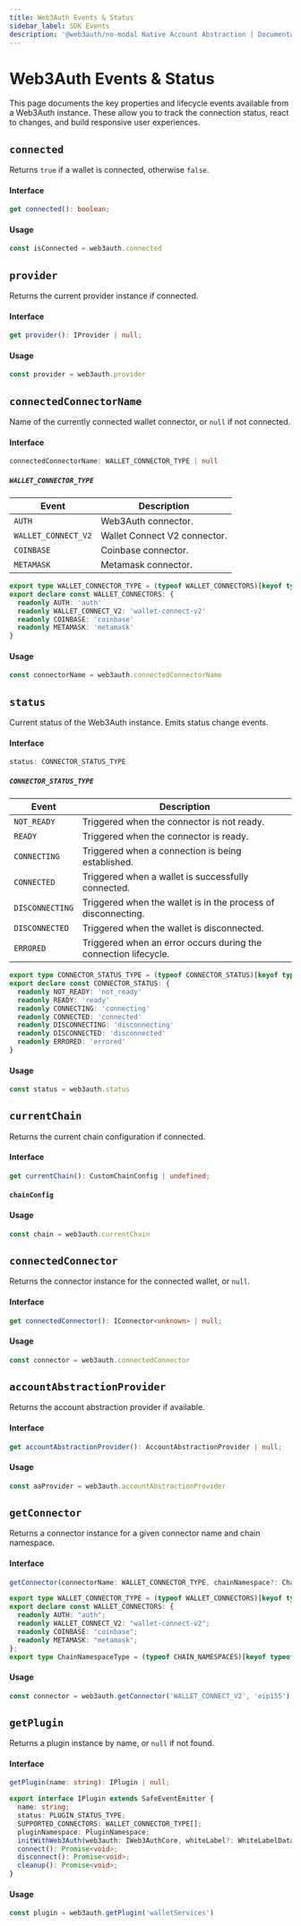 ```yaml
---
title: Web3Auth Events & Status
sidebar_label: SDK Events
description: '@web3auth/no-modal Native Account Abstraction | Documentation - Web3Auth'
---
```



# Web3Auth Events & Status

This page documents the key properties and lifecycle events available from a Web3Auth instance. These allow you to track the connection status, react to changes, and build responsive user experiences.

## `connected`

Returns `true` if a wallet is connected, otherwise `false`.

#### Interface

```ts
get connected(): boolean;
```

#### Usage

```js
const isConnected = web3auth.connected
```

## `provider`

Returns the current provider instance if connected.

#### Interface

```ts
get provider(): IProvider | null;
```

#### Usage

```js
const provider = web3auth.provider
```

## `connectedConnectorName`

Name of the currently connected wallet connector, or `null` if not connected.

#### Interface

```ts
connectedConnectorName: WALLET_CONNECTOR_TYPE | null
```

##### `WALLET_CONNECTOR_TYPE`

<Tabs>
  <TabItem value="table" label="Table">

| Event               | Description                  |
| ------------------- | ---------------------------- |
| `AUTH`              | Web3Auth connector.          |
| `WALLET_CONNECT_V2` | Wallet Connect V2 connector. |
| `COINBASE`          | Coinbase connector.          |
| `METAMASK`          | Metamask connector.          |

  </TabItem>
  <TabItem value="interface" label="Interface">

```ts
export type WALLET_CONNECTOR_TYPE = (typeof WALLET_CONNECTORS)[keyof typeof WALLET_CONNECTORS]
export declare const WALLET_CONNECTORS: {
  readonly AUTH: 'auth'
  readonly WALLET_CONNECT_V2: 'wallet-connect-v2'
  readonly COINBASE: 'coinbase'
  readonly METAMASK: 'metamask'
}
```

  </TabItem>
</Tabs>

#### Usage

```js
const connectorName = web3auth.connectedConnectorName
```

## `status`

Current status of the Web3Auth instance. Emits status change events.

#### Interface

```ts
status: CONNECTOR_STATUS_TYPE
```

##### `CONNECTOR_STATUS_TYPE`

<Tabs>
  <TabItem value="table" label="Table">

| Event           | Description                                                     |
| --------------- | --------------------------------------------------------------- |
| `NOT_READY`     | Triggered when the connector is not ready.                      |
| `READY`         | Triggered when the connector is ready.                          |
| `CONNECTING`    | Triggered when a connection is being established.               |
| `CONNECTED`     | Triggered when a wallet is successfully connected.              |
| `DISCONNECTING` | Triggered when the wallet is in the process of disconnecting.   |
| `DISCONNECTED`  | Triggered when the wallet is disconnected.                      |
| `ERRORED`       | Triggered when an error occurs during the connection lifecycle. |

  </TabItem>
  <TabItem value="interface" label="Interface">

```ts
export type CONNECTOR_STATUS_TYPE = (typeof CONNECTOR_STATUS)[keyof typeof CONNECTOR_STATUS]
export declare const CONNECTOR_STATUS: {
  readonly NOT_READY: 'not_ready'
  readonly READY: 'ready'
  readonly CONNECTING: 'connecting'
  readonly CONNECTED: 'connected'
  readonly DISCONNECTING: 'disconnecting'
  readonly DISCONNECTED: 'disconnected'
  readonly ERRORED: 'errored'
}
```

  </TabItem>
</Tabs>

#### Usage

```js
const status = web3auth.status
```

## `currentChain`

Returns the current chain configuration if connected.

#### Interface

```ts
get currentChain(): CustomChainConfig | undefined;
```

#### `chainConfig`

<ChainConfig />

#### Usage

```js
const chain = web3auth.currentChain
```

## `connectedConnector`

Returns the connector instance for the connected wallet, or `null`.

#### Interface

```ts
get connectedConnector(): IConnector<unknown> | null;
```

#### Usage

```js
const connector = web3auth.connectedConnector
```

## `accountAbstractionProvider`

Returns the account abstraction provider if available.

#### Interface

```ts
get accountAbstractionProvider(): AccountAbstractionProvider | null;
```

#### Usage

```js
const aaProvider = web3auth.accountAbstractionProvider
```

## `getConnector`

Returns a connector instance for a given connector name and chain namespace.

#### Interface

```ts
getConnector(connectorName: WALLET_CONNECTOR_TYPE, chainNamespace?: ChainNamespaceType): IConnector<unknown> | null;

export type WALLET_CONNECTOR_TYPE = (typeof WALLET_CONNECTORS)[keyof typeof WALLET_CONNECTORS];
export declare const WALLET_CONNECTORS: {
  readonly AUTH: "auth";
  readonly WALLET_CONNECT_V2: "wallet-connect-v2";
  readonly COINBASE: "coinbase";
  readonly METAMASK: "metamask";
};
export type ChainNamespaceType = (typeof CHAIN_NAMESPACES)[keyof typeof CHAIN_NAMESPACES];
```

#### Usage

```js
const connector = web3auth.getConnector('WALLET_CONNECT_V2', 'eip155')
```

## `getPlugin`

Returns a plugin instance by name, or `null` if not found.

#### Interface

```ts
getPlugin(name: string): IPlugin | null;

export interface IPlugin extends SafeEventEmitter {
  name: string;
  status: PLUGIN_STATUS_TYPE;
  SUPPORTED_CONNECTORS: WALLET_CONNECTOR_TYPE[];
  pluginNamespace: PluginNamespace;
  initWithWeb3Auth(web3auth: IWeb3AuthCore, whiteLabel?: WhiteLabelData): Promise<void>;
  connect(): Promise<void>;
  disconnect(): Promise<void>;
  cleanup(): Promise<void>;
}
```

#### Usage

```js
const plugin = web3auth.getPlugin('walletServices')
```
